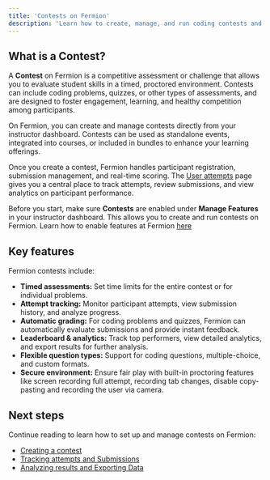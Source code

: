 ```yaml
---
title: 'Contests on Fermion'
description: 'Learn how to create, manage, and run coding contests and quizzes on Fermion, including attempt tracking and analytics.'
---
```


## What is a Contest?

A **Contest** on Fermion is a competitive assessment or challenge that allows you to evaluate student skills in a timed, proctored environment. Contests can include coding problems, quizzes, or other types of assessments, and are designed to foster engagement, learning, and healthy competition among participants.

On Fermion, you can create and manage contests directly from your instructor dashboard. Contests can be used as standalone events, integrated into courses, or included in bundles to enhance your learning offerings.

Once you create a contest, Fermion handles participant registration, submission management, and real-time scoring. The [User attempts](/contests/introduction) page gives you a central place to track attempts, review submissions, and view analytics on participant performance.

<Info>Before you start, make sure **Contests** are enabled under **Manage Features** in your instructor dashboard. This allows you to create and run contests on Fermion. Learn how to enable features at Fermion [here](/manage-settings/manage-features)</Info>

## Key features

Fermion contests include:

- **Timed assessments:** Set time limits for the entire contest or for individual problems.
- **Attempt tracking:** Monitor participant attempts, view submission history, and analyze progress.
- **Automatic grading:** For coding problems and quizzes, Fermion can automatically evaluate submissions and provide instant feedback.
- **Leaderboard & analytics:** Track top performers, view detailed analytics, and export results for further analysis.
- **Flexible question types:** Support for coding questions, multiple-choice, and custom formats.
- **Secure environment:** Ensure fair play with built-in proctoring features like screen recording full attempt, recording tab changes, disable copy-pasting and recording the user via camera.

## Next steps

Continue reading to learn how to set up and manage contests on Fermion:

- [Creating a contest](/contests/introduction#creating-a-contest)
- [Tracking attempts and Submissions](/contests/introduction#attempt-tracking)
- [Analyzing results and Exporting Data](/contests/introduction#analytics-and-export)
